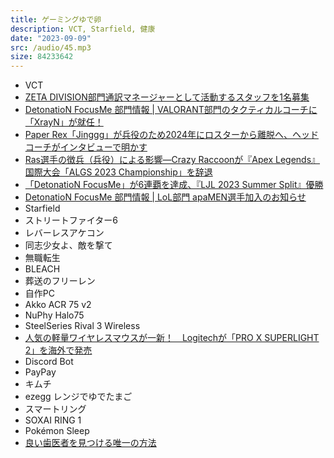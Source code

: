 ```yaml
---
title: ゲーミングゆで卵
description: VCT, Starfield, 健康
date: "2023-09-09"
src: /audio/45.mp3
size: 84233642
---
```


<MP3 src='/audio/45.mp3' />

- VCT
- [ZETA DIVISION部門通訳マネージャーとして活動するスタッフを1名募集](https://twitter.com/zetadivision/status/1700449003668963423)
- [DetonatioN FocusMe 部門情報 | VALORANT部門のタクティカルコーチに「XrayN」が就任！](https://team-detonation.net/news/42338)
- [Paper Rex「Jinggg」が兵役のため2024年にロスターから離脱へ、ヘッドコーチがインタビューで明かす](https://www.valorant4jp.com/2023/08/paper-rexjinggg2024.html)
- [Ras選手の徴兵（兵役）による影響―Crazy Raccoonが『Apex Legends』国際大会「ALGS 2023 Championship」を辞退](https://www.gamespark.jp/article/2023/08/21/133162.html)
- [「DetonatioN FocusMe」が6連覇を達成、『LJL 2023 Summer Split』優勝](https://www.negitaku.org/news/n-26005)
- [DetonatioN FocusMe 部門情報 | LoL部門 apaMEN選手加入のお知らせ](https://team-detonation.net/news/42681)
- Starfield
- ストリートファイター6
- レバーレスアケコン
- 同志少女よ、敵を撃て
- 無職転生
- BLEACH
- 葬送のフリーレン
- 自作PC
- Akko ACR 75 v2
- NuPhy Halo75
- SteelSeries Rival 3 Wireless
- [人気の軽量ワイヤレスマウスが一新！　Logitechが「PRO X SUPERLIGHT 2」を海外で発売](https://www.4gamer.net/games/023/G002336/20230908014/)
- Discord Bot
- PayPay
- キムチ
- ezegg レンジでゆでたまご
- スマートリング
- SOXAI RING 1
- Pokémon Sleep
- [良い歯医者を見つける唯一の方法](https://note.com/ks_kaz_game/n/nb9eb098eca0b)